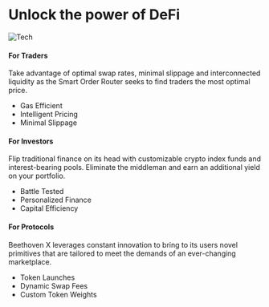 # Unlock the power of DeFi
![Tech](https://user-images.githubusercontent.com/109503546/207840079-d2166d98-7006-4298-a0ed-0d3c6d1e4cd4.png)

####  For Traders 

Take advantage of optimal swap rates, minimal slippage and interconnected liquidity as the Smart Order Router seeks to find traders the most optimal price.

* Gas Efficient
* Intelligent Pricing 
* Minimal Slippage

####  For Investors 

Flip traditional finance on its head with customizable crypto index funds and interest-bearing pools. Eliminate the middleman and earn an additional yield on your portfolio.
 
* Battle Tested 
* Personalized Finance
* Capital Efficiency 

#### For Protocols 

Beethoven X leverages constant innovation to bring to its users novel primitives that are tailored to meet the demands of an ever-changing marketplace.

* Token Launches
* Dynamic Swap Fees
* Custom Token Weights
